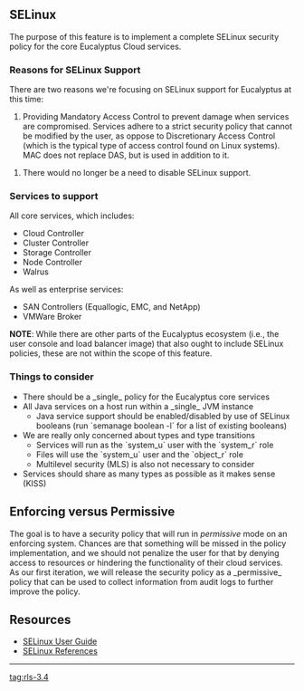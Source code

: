 == SELinux ==

The purpose of this feature is to implement a complete SELinux security policy for the core Eucalyptus Cloud services.

=== Reasons for SELinux Support ===

There are two reasons we're focusing on SELinux support for Eucalyptus at this time:

# Providing Mandatory Access Control to prevent damage when services are compromised. Services adhere to a strict security policy that cannot be modified by the user, as oppose to Discretionary Access Control (which is the typical type of access control found on Linux systems). MAC does not replace DAS, but is used in addition to it.

# There would no longer be a need to disable SELinux support.

=== Services to support ===

All core services, which includes:

* Cloud Controller
* Cluster Controller
* Storage Controller
* Node Controller
* Walrus

As well as enterprise services:

* SAN Controllers (Equallogic, EMC, and NetApp)
* VMWare Broker

'''NOTE''': While there are other parts of the Eucalyptus ecosystem (i.e., the user console and load balancer image) that also ought to include SELinux policies, these are not within the scope of this feature.

=== Things to consider ===

* There should be a _single_ policy for the Eucalyptus core services
* All Java services on a host run within a _single_ JVM instance
** Java service support should be enabled/disabled by use of SELinux booleans (run `semanage boolean -l` for a list of existing booleans)
* We are really only concerned about types and type transitions
** Services will run as the `system_u` user with the `system_r` role
** Files will use the `system_u` user and the `object_r` role
** Multilevel security (MLS) is also not necessary to consider
* Services should share as many types as possible as it makes sense (KISS)

== Enforcing versus Permissive ==

The goal is to have a security policy that will run in ''permissive'' mode on an enforcing system. Chances are that something will be missed in the policy implementation, and we should not penalize the user for that by denying access to resources or hindering the functionality of their cloud services. As our first iteration, we will release the security policy as a _permissive_ policy that can be used to collect information from audit logs to further improve the policy.

== Resources ==

* [https://access.redhat.com/site/documentation/en-US/Red_Hat_Enterprise_Linux/6/html/Security-Enhanced_Linux/index.html SELinux User Guide]
* [https://access.redhat.com/site/documentation/en-US/Red_Hat_Enterprise_Linux/6/html/Security_Guide/chap-Security_Guide-References.html SELinux References]

----
[[tag:rls-3.4]]

